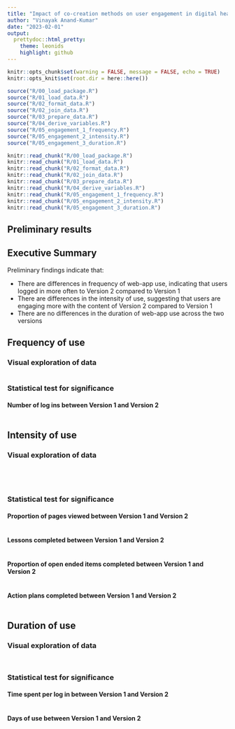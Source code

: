 ```yaml
---
title: "Impact of co-creation methods on user engagement in digital health tools"
author: "Vinayak Anand-Kumar"
date: "2023-02-01"
output:
  prettydoc::html_pretty:
    theme: leonids
    highlight: github
---
```


```r
knitr::opts_chunk$set(warning = FALSE, message = FALSE, echo = TRUE)
knitr::opts_knit$set(root.dir = here::here())
```

```r
source("R/00_load_package.R")
source("R/01_load_data.R")
source("R/02_format_data.R")
source("R/02_join_data.R")
source("R/03_prepare_data.R")
source("R/04_derive_variables.R")
source("R/05_engagement_1_frequency.R")
source("R/05_engagement_2_intensity.R")
source("R/05_engagement_3_duration.R")
```

```r
knitr::read_chunk("R/00_load_package.R")
knitr::read_chunk("R/01_load_data.R")
knitr::read_chunk("R/02_format_data.R")
knitr::read_chunk("R/02_join_data.R")
knitr::read_chunk("R/03_prepare_data.R")
knitr::read_chunk("R/04_derive_variables.R")
knitr::read_chunk("R/05_engagement_1_frequency.R")
knitr::read_chunk("R/05_engagement_2_intensity.R")
knitr::read_chunk("R/05_engagement_3_duration.R")
```

## Preliminary results

## Executive Summary

Preliminary findings indicate that:  
  
  - There are differences in frequency of web-app use, indicating that users logged in more often to Version 2 compared to Version 1  
  - There are differences in the intensity of use, suggesting that users are engaging more with the content of Version 2 compared to Version 1  
  - There are no differences in the duration of web-app use across the two versions

## Frequency of use

### Visual exploration of data
```r
```

### Statistical test for significance

#### Number of log ins between Version 1 and Version 2
```r
```

## Intensity of use

### Visual exploration of data
```r
```

```r
```

```r
```

```r
```

### Statistical test for significance

#### Proportion of pages viewed between Version 1 and Version 2
```r
```

#### Lessons completed between Version 1 and Version 2
```r
```

#### Proportion of open ended items completed between Version 1 and Version 2
```r
```

#### Action plans completed between Version 1 and Version 2
```r
```

## Duration of use

### Visual exploration of data
```r
```

```r
```

### Statistical test for significance

#### Time spent per log in between Version 1 and Version 2
```r
```

#### Days of use between Version 1 and Version 2
```r
```
